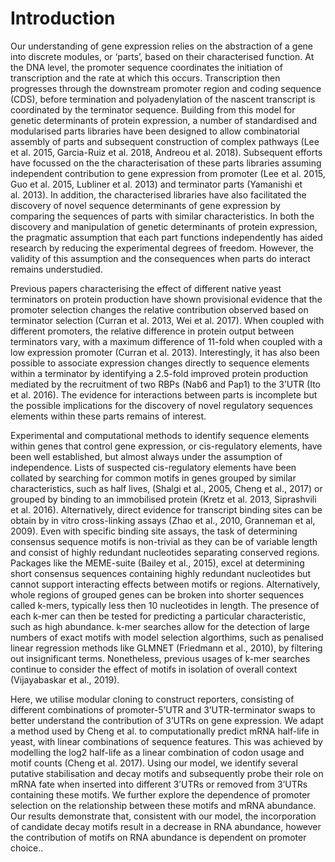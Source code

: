 # Introduction

Our understanding of gene expression relies on the abstraction of a gene into discrete modules, or ‘parts’, based on their characterised function. At the DNA level, the promoter sequence coordinates the initiation of transcription and the rate at which this occurs. Transcription then progresses through the downstream promoter region and coding sequence (CDS), before termination and polyadenylation of the nascent transcript is coordinated by the terminator sequence. Building from this model for genetic determinants of protein expression, a number of standardised and modularised parts libraries have been designed to allow combinatorial assembly of parts and subsequent construction of complex pathways (Lee et al. 2015, Garcia-Ruiz et al. 2018, Andreou et al. 2018). Subsequent efforts have focussed on the the characterisation of these parts libraries assuming independent contribution to gene expression from promoter (Lee et al. 2015, Guo et al. 2015, Lubliner et al. 2013) and terminator parts (Yamanishi et al. 2013). In addition, the characterised libraries have also facilitated the discovery of novel sequence determinants of gene expression by comparing the sequences of parts with similar characteristics. In both the discovery and manipulation of genetic determinants of protein expression, the pragmatic assumption that each part functions independently has aided research by reducing the experimental degrees of freedom. However, the validity of this assumption and the consequences when parts do interact remains understudied. 

Previous papers characterising the effect of different native yeast terminators on protein production have shown provisional evidence that the promoter selection changes the relative contribution observed based on terminator selection (Curran et al. 2013, Wei et al. 2017). When coupled with different promoters, the relative difference in protein output between terminators vary, with a maximum difference of 11-fold when coupled with a low expression promoter (Curran et al. 2013). Interestingly, it has also been possible to associate expression changes directly to sequence elements within a terminator by identifying a 2.5-fold improved protein production mediated by the recruitment of two RBPs (Nab6 and Pap1) to the 3’UTR (Ito et al. 2016). The evidence for interactions between parts is incomplete but the possible implications for the discovery of novel regulatory sequences elements within these parts remains of interest.

Experimental and computational methods to identify sequence elements within genes that control gene expression, or cis-regulatory elements, have been well established, but almost always under the assumption of independence. Lists of suspected cis-regulatory elements have been collated by searching for common motifs in genes grouped by similar characteristics, such as half lives, (Shalgi et al., 2005, Cheng et al., 2017) or grouped by binding to an immobilised protein (Kretz et al. 2013, Siprashvili et al. 2016). Alternatively, direct evidence for transcript binding sites can be obtain by in vitro cross-linking assays (Zhao et al., 2010, Granneman et al, 2009). Even with specific binding site assays, the task of determining consensus sequence motifs is non-trivial as they can be of variable length and consist of highly redundant nucleotides separating conserved regions. Packages like the MEME-suite (Bailey et al., 2015), excel at determining short consensus sequences containing highly redundant nucleotides but cannot support interacting effects between motifs or regions. Alternatively, whole regions of grouped genes can be broken into shorter sequences called k-mers, typically less then 10 nucleotides in length. The presence of each k-mer can then be tested for predicting a particular characteristic, such as high abundance. k-mer searches allow for the detection of large numbers of exact motifs with model selection algorthims, such as penalised linear regression methods like GLMNET (Friedmann et al., 2010), by filtering out insignificant terms. Nonetheless, previous usages of k-mer searches continue to consider the effect of motifs in isolation of  overall context (Vijayabaskar et al., 2019). 

Here, we utilise modular cloning to construct reporters, consisting of different combinations of promoter-5'UTR and 3'UTR-terminator swaps to better understand the contribution of 3’UTRs on gene expression. We adapt a method used by Cheng et al. to computationally predict mRNA half-life in yeast, with linear combinations of sequence features. This was achieved by modelling the log2 half-life as a linear combination of codon usage and motif counts (Cheng et al. 2017). Using our model, we identify several putative stabilisation and decay motifs and subsequently probe their role on mRNA fate when inserted into different 3’UTRs or removed from 3’UTRs containing these motifs. We further explore the dependence of promoter selection on the relationship between these motifs and mRNA abundance. Our results demonstrate that, consistent with our model, the incorporation of candidate decay motifs result in a decrease in RNA abundance, however the contribution of motifs on RNA abundance is dependent on promoter choice..